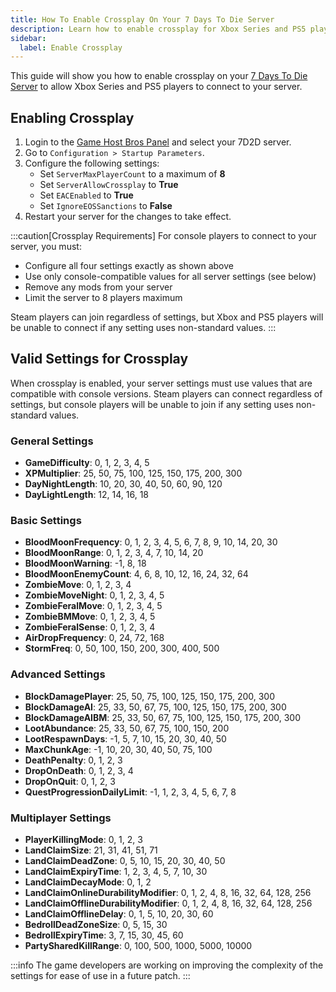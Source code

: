 ```yaml
---
title: How To Enable Crossplay On Your 7 Days To Die Server
description: Learn how to enable crossplay for Xbox Series and PS5 players on your 7 Days To Die server
sidebar:
  label: Enable Crossplay
---
```


This guide will show you how to enable crossplay on your [7 Days To Die Server](https://www.gamehostbros.com/7-days-to-die-server-hosting/) to allow Xbox Series and PS5 players to connect to your server.

## Enabling Crossplay

<Steps>

1. Login to the [Game Host Bros Panel](https://panel.gamehostbros.com/) and select your 7D2D server.
2. Go to `Configuration > Startup Parameters`.
3. Configure the following settings:
   - Set `ServerMaxPlayerCount` to a maximum of **8**
   - Set `ServerAllowCrossplay` to **True**
   - Set `EACEnabled` to **True**
   - Set `IgnoreEOSSanctions` to **False**
4. Restart your server for the changes to take effect.
</Steps>

:::caution[Crossplay Requirements]
For console players to connect to your server, you must:
- Configure all four settings exactly as shown above
- Use only console-compatible values for all server settings (see below)
- Remove any mods from your server
- Limit the server to 8 players maximum

Steam players can join regardless of settings, but Xbox and PS5 players will be unable to connect if any setting uses non-standard values.
:::

## Valid Settings for Crossplay

When crossplay is enabled, your server settings must use values that are compatible with console versions. Steam players can connect regardless of settings, but console players will be unable to join if any setting uses non-standard values.

### General Settings

- **GameDifficulty**: 0, 1, 2, 3, 4, 5
- **XPMultiplier**: 25, 50, 75, 100, 125, 150, 175, 200, 300
- **DayNightLength**: 10, 20, 30, 40, 50, 60, 90, 120
- **DayLightLength**: 12, 14, 16, 18

### Basic Settings

- **BloodMoonFrequency**: 0, 1, 2, 3, 4, 5, 6, 7, 8, 9, 10, 14, 20, 30
- **BloodMoonRange**: 0, 1, 2, 3, 4, 7, 10, 14, 20
- **BloodMoonWarning**: -1, 8, 18
- **BloodMoonEnemyCount**: 4, 6, 8, 10, 12, 16, 24, 32, 64
- **ZombieMove**: 0, 1, 2, 3, 4
- **ZombieMoveNight**: 0, 1, 2, 3, 4, 5
- **ZombieFeralMove**: 0, 1, 2, 3, 4, 5
- **ZombieBMMove**: 0, 1, 2, 3, 4, 5
- **ZombieFeralSense**: 0, 1, 2, 3, 4
- **AirDropFrequency**: 0, 24, 72, 168
- **StormFreq**: 0, 50, 100, 150, 200, 300, 400, 500

### Advanced Settings

- **BlockDamagePlayer**: 25, 50, 75, 100, 125, 150, 175, 200, 300
- **BlockDamageAI**: 25, 33, 50, 67, 75, 100, 125, 150, 175, 200, 300
- **BlockDamageAIBM**: 25, 33, 50, 67, 75, 100, 125, 150, 175, 200, 300
- **LootAbundance**: 25, 33, 50, 67, 75, 100, 150, 200
- **LootRespawnDays**: -1, 5, 7, 10, 15, 20, 30, 40, 50
- **MaxChunkAge**: -1, 10, 20, 30, 40, 50, 75, 100
- **DeathPenalty**: 0, 1, 2, 3
- **DropOnDeath**: 0, 1, 2, 3, 4
- **DropOnQuit**: 0, 1, 2, 3
- **QuestProgressionDailyLimit**: -1, 1, 2, 3, 4, 5, 6, 7, 8

### Multiplayer Settings

- **PlayerKillingMode**: 0, 1, 2, 3
- **LandClaimSize**: 21, 31, 41, 51, 71
- **LandClaimDeadZone**: 0, 5, 10, 15, 20, 30, 40, 50
- **LandClaimExpiryTime**: 1, 2, 3, 4, 5, 7, 10, 30
- **LandClaimDecayMode**: 0, 1, 2
- **LandClaimOnlineDurabilityModifier**: 0, 1, 2, 4, 8, 16, 32, 64, 128, 256
- **LandClaimOfflineDurabilityModifier**: 0, 1, 2, 4, 8, 16, 32, 64, 128, 256
- **LandClaimOfflineDelay**: 0, 1, 5, 10, 20, 30, 60
- **BedrollDeadZoneSize**: 0, 5, 15, 30
- **BedrollExpiryTime**: 3, 7, 15, 30, 45, 60
- **PartySharedKillRange**: 0, 100, 500, 1000, 5000, 10000

:::info
The game developers are working on improving the complexity of the settings for ease of use in a future patch.
:::